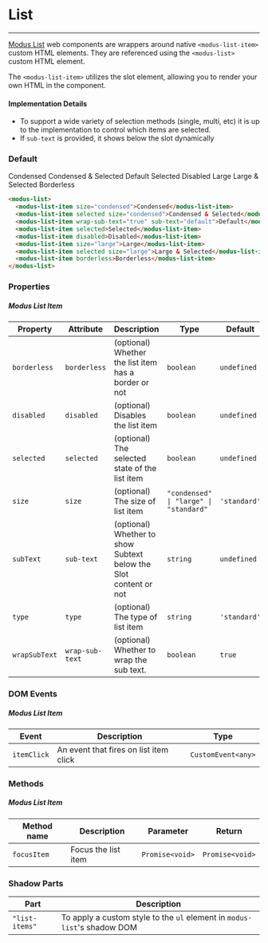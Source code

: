 # List

---

[Modus List](https://modus.trimble.com/components/lists/) web components are wrappers around native `<modus-list-item>` custom HTML elements. They are referenced using the `<modus-list>` custom HTML element.

The `<modus-list-item>` utilizes the slot element, allowing you to render your own HTML in the component.

#### Implementation Details

- To support a wide variety of selection methods (single, multi, etc) it is up to the implementation to control which items are selected.
- If `sub-text` is provided, it shows below the slot dynamically

### Default

<modus-list>
  <modus-list-item size="condensed">Condensed</modus-list-item>
  <modus-list-item selected size="condensed">
    Condensed & Selected
  </modus-list-item>
  <modus-list-item>Default</modus-list-item>
  <modus-list-item selected>Selected</modus-list-item>
  <modus-list-item disabled>Disabled</modus-list-item>
  <modus-list-item size="large">Large</modus-list-item>
  <modus-list-item selected size="large">
    Large & Selected
  </modus-list-item>
  <modus-list-item borderless>Borderless</modus-list-item>
</modus-list>

```html
<modus-list>
  <modus-list-item size="condensed">Condensed</modus-list-item>
  <modus-list-item selected size="condensed">Condensed & Selected</modus-list-item>
  <modus-list-item wrap-sub-text="true" sub-text="default">Default</modus-list-item>
  <modus-list-item selected>Selected</modus-list-item>
  <modus-list-item disabled>Disabled</modus-list-item>
  <modus-list-item size="large">Large</modus-list-item>
  <modus-list-item selected size="large">Large & Selected</modus-list-item>
  <modus-list-item borderless>Borderless</modus-list-item>
</modus-list>
```

### Properties

##### Modus List Item

| Property      | Attribute       | Description                                                      | Type                                   | Default      |
| ------------- | --------------- | ---------------------------------------------------------------- | -------------------------------------- | ------------ |
| `borderless`  | `borderless`    | (optional) Whether the list item has a border or not             | `boolean`                              | `undefined`  |
| `disabled`    | `disabled`      | (optional) Disables the list item                                | `boolean`                              | `undefined`  |
| `selected`    | `selected`      | (optional) The selected state of the list item                   | `boolean`                              | `undefined`  |
| `size`        | `size`          | (optional) The size of list item                                 | `"condensed" \| "large" \| "standard"` | `'standard'` |
| `subText`     | `sub-text`      | (optional) Whether to show Subtext below the Slot content or not | `string`                               | `undefined`  |
| `type`        | `type`          | (optional) The type of list item                                 | `string`                               | `'standard'` |
| `wrapSubText` | `wrap-sub-text` | (optional) Whether to wrap the sub text.                         | `boolean`                              | `true`       |

### DOM Events

##### Modus List Item

| Event       | Description                            | Type               |
| ----------- | -------------------------------------- | ------------------ |
| `itemClick` | An event that fires on list item click | `CustomEvent<any>` |

### Methods

##### Modus List Item

| Method name | Description         | Parameter       | Return          |
| ----------- | ------------------- | --------------- | --------------- |
| `focusItem` | Focus the list item | `Promise<void>` | `Promise<void>` |

### Shadow Parts

| Part           | Description                                                              |
| -------------- | ------------------------------------------------------------------------ |
| `"list-items"` | To apply a custom style to the `ul` element in `modus-list`'s shadow DOM |
